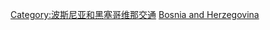 {{Commons cat|Rail transport in Bosnia and Herzegovina}}
[[Category:波斯尼亚和黑塞哥维那交通|Category:波斯尼亚和黑塞哥维那交通]]
[[Category:歐洲各國鐵路|Bosnia and Herzegovina]]